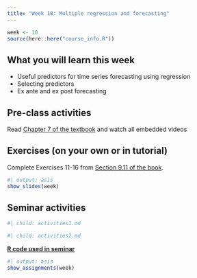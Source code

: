 ```yaml
---
title: "Week 10: Multiple regression and forecasting"
---
```


```r
week <- 10
source(here::here("course_info.R"))
```

## What you will learn this week

* Useful predictors for time series forecasting using regression
* Selecting predictors
* Ex ante and ex post forecasting

## Pre-class activities

Read [Chapter 7 of the textbook](https://otexts.com/fpp3/regression.html) and watch all embedded videos

## Exercises (on your own or in tutorial)

Complete Exercises 11-16 from [Section 9.11 of the book](https://otexts.com/fpp3/arima-exercises.html).

```r
#| output: asis
show_slides(week)
```

## Seminar activities

```r
#| child: activities1.md
```

```r
#| child: activities2.md
```

[**R code used in seminar**](seminar_code.R)


```r
#| output: asis
show_assignments(week)
```

